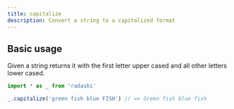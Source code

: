 ```yaml
---
title: capitalize
description: Convert a string to a capitalized format
---
```


## Basic usage

Given a string returns it with the first letter upper cased and all other letters lower cased.

```ts
import * as _ from 'radashi'

_.capitalize('green fish blue FISH') // => Green fish blue fish
```

